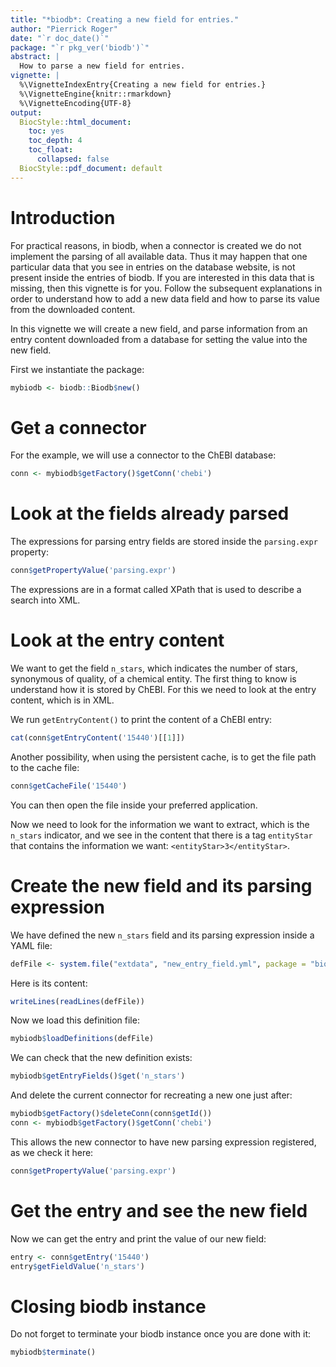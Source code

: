 ```yaml
---
title: "*biodb*: Creating a new field for entries."
author: "Pierrick Roger"
date: "`r doc_date()`"
package: "`r pkg_ver('biodb')`"
abstract: |
  How to parse a new field for entries.
vignette: |
  %\VignetteIndexEntry{Creating a new field for entries.}
  %\VignetteEngine{knitr::rmarkdown}
  %\VignetteEncoding{UTF-8}
output:
  BiocStyle::html_document:
    toc: yes
    toc_depth: 4
    toc_float:
      collapsed: false
  BiocStyle::pdf_document: default
---
```


# Introduction

For practical reasons, in biodb, when a connector is created we do not implement the parsing of all available data. Thus it may happen that one particular data that you see in entries on the database website, is not present inside the entries of biodb. If you are interested in this data that is missing, then this vignette is for you. Follow the subsequent explanations in order to understand how to add a new data field and how to parse its value from the downloaded content.

In this vignette we will create a new field, and parse information from an entry content downloaded from a database for setting the value into the new field.

First we instantiate the package:
```r
mybiodb <- biodb::Biodb$new()
```

# Get a connector

For the example, we will use a connector to the ChEBI database:
```r
conn <- mybiodb$getFactory()$getConn('chebi')
```

# Look at the fields already parsed

The expressions for parsing entry fields are stored inside the `parsing.expr` property:
```r
conn$getPropertyValue('parsing.expr')
```
The expressions are in a format called XPath that is used to describe a search into XML.

# Look at the entry content

We want to get the field `n_stars`, which indicates the number of stars, synonymous of quality, of a chemical entity. The first thing to know is understand how it is stored by ChEBI. For this we need to look at the entry content, which is in XML.

We run `getEntryContent()` to print the content of a ChEBI entry:
```r
cat(conn$getEntryContent('15440')[[1]])
```
Another possibility, when using the persistent cache, is to get the file path to the cache file:
```r
conn$getCacheFile('15440')
```
You can then open the file inside your preferred application.

Now we need to look for the information we want to extract, which is the `n_stars` indicator, and we see in the content that there is a tag `entityStar` that contains the information we want: `<entityStar>3</entityStar>`.

# Create the new field and its parsing expression

We have defined the new `n_stars` field and its parsing expression inside a YAML file:
```r
defFile <- system.file("extdata", "new_entry_field.yml", package = "biodb")
```
Here is its content:
```r
writeLines(readLines(defFile))
```

Now we load this definition file:
```r
mybiodb$loadDefinitions(defFile)
```

We can check that the new definition exists:
```r
mybiodb$getEntryFields()$get('n_stars')
```

And delete the current connector for recreating a new one just after:
```r
mybiodb$getFactory()$deleteConn(conn$getId())
conn <- mybiodb$getFactory()$getConn('chebi')
```
This allows the new connector to have new parsing expression registered, as we check it here:
```r
conn$getPropertyValue('parsing.expr')
```

# Get the entry and see the new field

Now we can get the entry and print the value of our new field:
```r
entry <- conn$getEntry('15440')
entry$getFieldValue('n_stars')
```

# Closing biodb instance

Do not forget to terminate your biodb instance once you are done with it:
```r
mybiodb$terminate()
```
